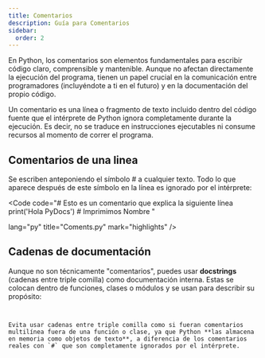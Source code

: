 ```yaml
---
title: Comentarios
description: Guía para Comentarios
sidebar:
  order: 2
---
```



En Python, los comentarios son elementos fundamentales para escribir código claro, comprensible y mantenible. Aunque no afectan directamente la ejecución del programa, tienen un papel crucial en la comunicación entre programadores (incluyéndote a ti en el futuro) y en la documentación del propio código.

Un comentario es una línea o fragmento de texto incluido dentro del código fuente que el intérprete de Python ignora completamente durante la ejecución. Es decir, no se traduce en instrucciones ejecutables ni consume recursos al momento de correr el programa.

## Comentarios de una linea

Se escriben anteponiendo el símbolo # a cualquier texto. Todo lo que aparece después de este símbolo en la línea es ignorado por el intérprete:

<Code 
code="# Esto es un comentario que explica la siguiente línea
      print('Hola PyDocs')  # Imprimimos Nombre 
     " 
      
lang="py" 
title="Coments.py" 
mark="highlights" />

## Cadenas de documentación

Aunque no son técnicamente "comentarios", puedes usar **docstrings** (cadenas entre triple comilla) como documentación interna. Estas se colocan dentro de funciones, clases o módulos y se usan para describir su propósito:

<Code 
code="def saludar():
    '''
    Esta función imprime un saludo tres veces.
    '''
    print('Hola PyDocs')
    print('Hola PyDocs')
    print('Hola PyDocs')
   "
lang="py" 
title="Docstring.py" 
mark="highlights"
frame='auto' />


<Aside type="caution">
Evita usar cadenas entre triple comilla como si fueran comentarios multilínea fuera de una función o clase, ya que Python **las almacena en memoria como objetos de texto**, a diferencia de los comentarios reales con `#` que son completamente ignorados por el intérprete.
</Aside>
